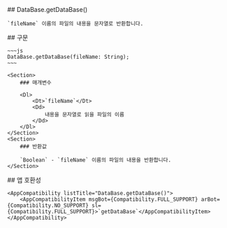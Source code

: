 
<Section>
    ## DataBase.getDataBase()

    `fileName` 이름의 파일의 내용을 문자열로 반환합니다.
</Section>
<Section>
    ## 구문

    ~~~js
    DataBase.getDataBase(fileName: String);
    ~~~

    <Section>
        ### 매개변수

        <Dl>
            <Dt>`fileName`</Dt>
            <Dd>
                내용을 문자열로 읽을 파일의 이름
            </Dd>
        </Dl>
    </Section>
    <Section>
        ### 반환값

        `Boolean` - `fileName` 이름의 파일의 내용을 반환합니다.
    </Section>
</Section>
<Section>
    ## 앱 호환성

    <AppCompatibility listTitle="DataBase.getDataBase()">
        <AppCompatibilityItem msgBot={Compatibility.FULL_SUPPORT} arBot={Compatibility.NO_SUPPORT} sl={Compatibility.FULL_SUPPORT}>`getDataBase`</AppCompatibilityItem>
    </AppCompatibility>
</Section>